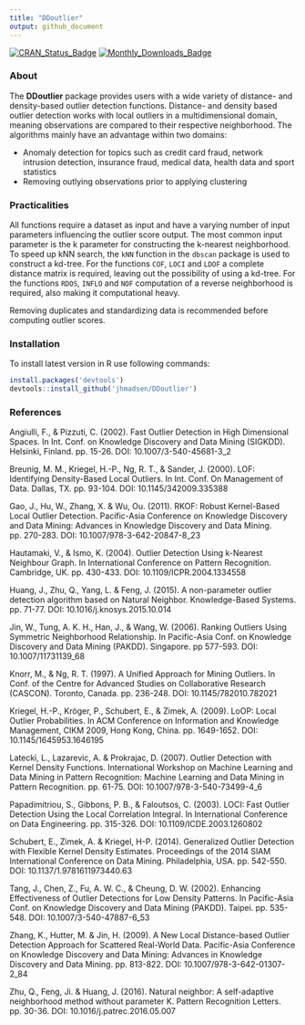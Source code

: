 ---
title: "DDoutlier"
output: github_document
---


[![CRAN_Status_Badge](http://www.r-pkg.org/badges/version/DDoutlier)](https://cran.r-project.org/package=DDoutlier)
[![Monthly_Downloads_Badge](http://cranlogs.r-pkg.org/badges/DDoutlier)](https://cran.r-project.org/package=DDoutlier)



### About

The __DDoutlier__ package provides users with a wide variety of distance- and density-based outlier detection functions. Distance- and density based outlier detection works with local outliers in a multidimensional domain, meaning observations are compared to their respective neighborhood. The algorithms mainly have an advantage within two domains:

* Anomaly detection for topics such as credit card fraud, network intrusion detection, insurance fraud, medical data, health data and sport statistics
* Removing outlying observations prior to applying clustering

### Practicalities

All functions require a dataset as input and have a varying number of input parameters influencing the outlier score output. The most common input parameter is the k parameter for constructing the k-nearest neighborhood. To speed up kNN search, the `kNN` function in the `dbscan` package is used to construct a kd-tree. For the functions `COF`, `LOCI` and `LDOF` a complete distance matrix is required, leaving out the possibility of using a kd-tree. For the functions `RDOS`, `INFLO` and `NOF` computation of a reverse neighborhood is required, also making it computational heavy. 

Removing duplicates and standardizing data is recommended before computing outlier scores.


### Installation

To install latest version in R use following commands:

```{r, eval=FALSE}
install.packages('devtools')
devtools::install_github('jhmadsen/DDoutlier')
```




### References
Angiulli, F., & Pizzuti, C. (2002). Fast Outlier Detection in High Dimensional Spaces. In Int. Conf. on Knowledge Discovery and Data Mining (SIGKDD). Helsinki, Finland. pp. 15-26. DOI: 10.1007/3-540-45681-3_2

Breunig, M. M., Kriegel, H.-P., Ng, R. T., & Sander, J. (2000). LOF: Identifying Density-Based Local Outliers. In Int. Conf. On Management of Data. Dallas, TX. pp. 93-104. DOI: 10.1145/342009.335388

Gao, J., Hu, W., Zhang, X. & Wu, Ou. (2011). RKOF: Robust Kernel-Based Local Outlier Detection. Pacific-Asia Conference on Knowledge Discovery and Data Mining: Advances in Knowledge Discovery and Data Mining. pp. 270-283. DOI: 10.1007/978-3-642-20847-8_23

Hautamaki, V., & Ismo, K. (2004). Outlier Detection Using k-Nearest Neighbour Graph. In International Conference on Pattern Recognition. Cambridge, UK. pp. 430-433. DOI: 10.1109/ICPR.2004.1334558

Huang, J., Zhu, Q., Yang, L. & Feng, J. (2015). A non-parameter outlier detection algorithm based on Natural Neighbor. Knowledge-Based Systems. pp. 71-77. DOI: 10.1016/j.knosys.2015.10.014

Jin, W., Tung, A. K. H., Han, J., & Wang, W. (2006). Ranking Outliers Using Symmetric Neighborhood Relationship. In Pacific-Asia Conf. on Knowledge Discovery and Data Mining (PAKDD). Singapore. pp 577-593. DOI: 10.1007/11731139_68

Knorr, M., & Ng, R. T. (1997). A Unified Approach for Mining Outliers. In Conf. of the Centre for Advanced Studies on Collaborative Research (CASCON). Toronto, Canada. pp. 236-248. DOI: 10.1145/782010.782021

Kriegel, H.-P., Kröger, P., Schubert, E., & Zimek, A. (2009). LoOP: Local Outlier Probabilities. In ACM Conference on Information and Knowledge Management, CIKM 2009, Hong Kong, China. pp. 1649-1652. DOI: 10.1145/1645953.1646195

Latecki, L., Lazarevic, A. & Prokrajac, D. (2007). Outlier Detection with Kernel Density Functions. International Workshop on Machine Learning and Data Mining in Pattern Recognition: Machine Learning and Data Mining in Pattern Recognition. pp. 61-75. DOI: 10.1007/978-3-540-73499-4_6

Papadimitriou, S., Gibbons, P. B., & Faloutsos, C. (2003). LOCI: Fast Outlier Detection Using the Local Correlation Integral. In International Conference on Data Engineering. pp. 315-326. DOI: 10.1109/ICDE.2003.1260802

Schubert, E., Zimek, A. & Kriegel, H-P. (2014). Generalized Outlier Detection with Flexible Kernel Density Estimates. Proceedings of the 2014 SIAM International Conference on Data Mining. Philadelphia, USA. pp. 542-550. DOI: 10.1137/1.9781611973440.63

Tang, J., Chen, Z., Fu, A. W. C., & Cheung, D. W. (2002). Enhancing Effectiveness of Outlier Detections for Low Density Patterns. In Pacific-Asia Conf. on Knowledge Discovery and Data Mining (PAKDD). Taipei. pp. 535-548. DOI: 10.1007/3-540-47887-6_53

Zhang, K., Hutter, M. & Jin, H. (2009). A New Local Distance-based Outlier Detection Approach for Scattered Real-World Data. Pacific-Asia Conference on Knowledge Discovery and Data Mining: Advances in Knowledge Discovery and Data Mining. pp. 813-822. DOI: 10.1007/978-3-642-01307-2_84

Zhu, Q., Feng, Ji. & Huang, J. (2016). Natural neighbor: A self-adaptive neighborhood method without parameter K. Pattern Recognition Letters. pp. 30-36. DOI: 10.1016/j.patrec.2016.05.007

